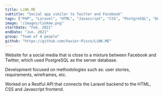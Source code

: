 ```yaml
---
title: LiNK.ME
subtitle: "Social app similar to Twitter and Facebook"
tags: ["PHP", "Laravel", "HTML", "Javascript", "CSS", "PostgreSQL", "Docker", "Bootstrap"]
image: "/images/linkme.png"
startDate: "Feb. 2021"
endDate: "Jun. 2021"
group: "Team of 4 people"
github: "https://github.com/Xavier-Pisco/LiNK.ME"
---
```

Website for a social media that is close to a mixture between Facebook and Twitter, which used PostgreSQL as the server database.

Development focused on methodologies such as: user stories, requirements, wireframes, etc.

Worked on a Restful API that connects the Laravel backend to the HTML, CSS and Javascript frontend.